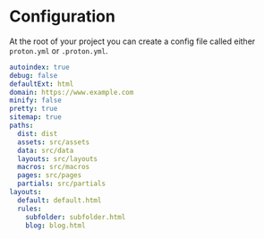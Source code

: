 # Configuration

At the root of your project you can create a config file called either `proton.yml` or `.proton.yml`.

```yaml
autoindex: true
debug: false
defaultExt: html
domain: https://www.example.com
minify: false
pretty: true
sitemap: true
paths:
  dist: dist
  assets: src/assets
  data: src/data
  layouts: src/layouts
  macros: src/macros
  pages: src/pages
  partials: src/partials
layouts:
  default: default.html
  rules:
    subfolder: subfolder.html
    blog: blog.html
```

